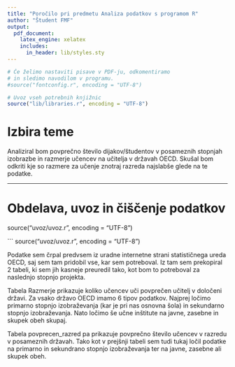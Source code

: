 ```yaml
---
title: "Poročilo pri predmetu Analiza podatkov s programom R"
author: "Študent FMF"
output:
  pdf_document:
    latex_engine: xelatex
    includes:
      in_header: lib/styles.sty
---
```


```r
# Če želimo nastaviti pisave v PDF-ju, odkomentiramo
# in sledimo navodilom v programu.
#source("fontconfig.r", encoding = "UTF-8")

# Uvoz vseh potrebnih knjižnic
source("lib/libraries.r", encoding = "UTF-8")
```

# Izbira teme

Analiziral bom povprečno število dijakov/študentov
v posameznih stopnjah izobrazbe in 
razmerje učencev na učitelja v državah OECD.
Skušal bom odkriti kje so razmere za učenje 
znotraj razreda najslabše glede na te podatke. 

***

# Obdelava, uvoz in čiščenje podatkov

source("uvoz/uvoz.r", encoding = "UTF-8")

```
source("uvoz/uvoz.r", encoding = "UTF-8")

Podatke sem črpal predvsem iz uradne internetne strani 
statističnega ureda OECD, saj sem tam pridobil vse, 
kar sem potreboval. 
Iz tam sem prekopiral 2 tabeli, ki sem jih 
kasneje preuredil tako, 
kot bom to potreboval za naslednjo stopnjo projekta. 

Tabela Razmerje prikazuje koliko učencev uči povprečen učitelj v določeni državi. 
Za vsako državo OECD imamo 6 tipov podatkov. 
Najprej ločimo primarno stopnjo izobraževanja (kar je pri nas osnovna šola) 
in sekundarno stopnjo izobraževanja. 
Nato ločimo še učne inštitute na javne, zasebne in skupek obeh skupaj. 

Tabela povprecen_razred pa prikazuje povprečno število učencev v razredu v posameznih državah.
Tako kot v prejšnji tabeli sem tudi tukaj ločil podatke
na primarno in sekundrano stopnjo izobraževanja ter na javne, zasebne ali skupek obeh. 
